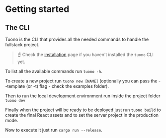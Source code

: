 
<Head>
  <title>Tuono - Getting started</title>
</Head>


<Breadcrumbs>
  <Element label="Getting started" />
</Breadcrumbs>

# Getting started

## The CLI

Tuono is the CLI that provides all the needed commands to handle the fullstack project.

> ☝️ Check the [installation](/documentation/installation) page if you haven't installed the
> `tuono` CLI yet.

To list all the available commands run `tuono -h`.

To create a new project run `tuono new [NAME]` (optionally you can pass the --template (or -t) flag - check the examples folder).

Then to run the local development environment run inside the project folder `tuono dev`

Finally when the project will be ready to be deployed just run `tuono build` to create the final React assets and to set the server project in the production mode.

Now to execute it just run `cargo run --release`.
